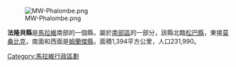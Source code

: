 {{unreferenced|time=2011-09-13T15:51:07+00:00}}
{{coord|15|40|S|35|40|E|region:MW_type:adm1st|display=title}}

[[Image:MW-Phalombe.png|right]]

'''法隆貝縣'''是[[馬拉維|馬拉維]]南部的一個縣，屬於[[南部區_(馬拉維)|南部區]]的一部分，該縣北臨[[松巴縣|松巴縣]]，東接[[莫桑比克|莫桑比克]]，南面和西面是[[姆蘭傑縣|姆蘭傑縣]]，面積1,394平方公里，人口231,990。

{{Malawi-stub}}

{{Malawi}}

[[Category:馬拉維行政區劃|Category:馬拉維行政區劃]]